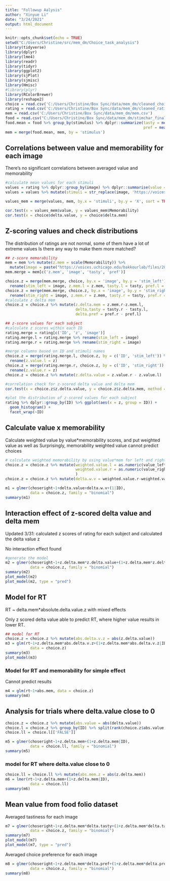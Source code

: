 ```yaml
---
title: "Followup Aalysis"
author: "Xinyue Li"
date: "3/24/2021"
output: html_document
---
```


```r
knitr::opts_chunk$set(echo = TRUE)
setwd("C:/Users/Christine/src/mem_dm/Choice_task_analysis")
library(tidyverse)
library(dplyr)
library(lme4)
library(readr)
library(tidyr)
library(ggplot2)
library(sjPlot)
library(sjmisc)
library(Hmisc)
#library(plyr)
library(RColorBrewer)
library(reshape2)
choice = read.csv('C:/Users/Christine/Box Sync/data/mem_dm/cleaned_choice.csv')
rating = read.csv('C:/Users/Christine/Box Sync/data/mem_dm/cleaned_rating.csv')
mem = read.csv('C:/Users/Christine/Box Sync/data/mem_dm/mem.csv')
food = read.csv("C:/Users/Christine/Box Sync/data/mem_dm/stimchar_final_touse.csv")
food.mean = food %>% group_by(stimulus) %>% dplyr::summarize(tasty = mean(rating.tasty),
                                                             pref = mean(choice.rating))
mem = merge(food.mean, mem, by = 'stimulus')
```

## Correlations between value and memorability for each image

There's no significant correlations between averaged value and memorability

```r
#calculate mean values for each stimuli
values = rating %>% dplyr::group_by(image) %>% dplyr::summarise(value = mean(response))
values = values %>% mutate(stimuli = str_replace(image, 'https://voices.uchicago.edu/bakkourlab/files/2019/04/',  ''))

values_mem = merge(values, mem, by.x = 'stimuli', by.y = 'X', sort = TRUE)

cor.test(x = values_mem$value, y = values_mem$Memorability)
cor.test(x = choice$delta.value, y = choice$delta.mem)
```

## Z-scoring values and check distributions

The distribution of ratings are not normal, some of them have a lot of extreme values
Is there any way to make them more matched?
```r
## z-score memorability
mem = mem %>% mutate(z.mem = scale(Memorability)) %>% 
  mutate(image = paste("https://voices.uchicago.edu/bakkourlab/files/2019/04/", X, sep = ""))
mem.merge = mem[c('z.mem', 'image', 'tasty', 'pref')]

choice.z = merge(mem.merge, choice, by.x = 'image', by.y = 'stim_left') %>% 
  rename(stim_left = image, z.mem.l = z.mem, tasty.l = tasty, pref.l = pref)
choice.z = merge(mem.merge, choice.z, by.x = 'image', by.y = 'stim_right') %>% 
  rename(stim_right = image, z.mem.r = z.mem, tasty.r = tasty, pref.r = pref)
#calculate z delta mem
choice.z = choice.z %>% mutate(z.delta.mem = z.mem.r-z.mem.l,
                               delta.tasty = tasty.r - tasty.l,
                               delta.pref = pref.r - pref.l)

## z-score values for each subject
#calculate z scores within each ID
rating.merge = rating[c('ID', 'z', 'image')]
rating.merge.l = rating.merge %>% rename(stim_left = image)
rating.merge.r = rating.merge %>% rename(stim_right = image)

#merge columns based on ID and stimuli names
choice.z = merge(rating.merge.l, choice.z, by = c('ID', 'stim_left')) %>%
  rename(z.value.l = z)
choice.z = merge(rating.merge.r, choice.z, by = c('ID', 'stim_right')) %>% 
  rename(z.value.r = z)
choice.z = choice.z %>% mutate(z.delta.value = z.value.r - z.value.l)

#correlation check for z-scored delta value and delta mem
cor.test(x = choice.z$z.delta.value, y = choice.z$z.delta.mem, method = "pearson")

#plot the distribution of z-scored values for each subject
rating %>% dplyr::group_by(ID) %>% ggplot(aes(x = z, group = ID)) + 
  geom_histogram() + 
  facet_wrap(~ID)

```


## Calculate value x memorability

Calculate weighted value by value*memorability scores, and put weighted value as well as 
Surprisingly, memorability weighted value cannot predict choices

```r
# calculate weighted memorability by using value*mem for left and right stimuli
choice.z = choice.z %>% mutate(weighted.value.l = as.numeric(value_left)*as.numeric(mem_left),
                               weighted.value.r = as.numeric(value_right)*as.numeric(mem_right),
                               )
choice.z = choice.z %>% mutate(delta.w.v = weighted.value.r-weighted.value.l)

m1 = glmer(choseright~1+delta.value+delta.w.v+(1|ID), 
           data = choice.z, family = "binomial")
summary(m1)

```

## Interaction effect of z-scored delta value and delta mem

Updated 3/31: calculated z scores of rating for each subject and calculated the delta value z

No interaction effect found

```r
#generate the model
m2 = glmer(choseright~1+z.delta.mem*z.delta.value+(1+z.delta.mem*z.delta.value|ID), 
           data = choice.z, family = "binomial")
summary(m2)
plot_model(m2)
plot_model(m2, type = "pred")
```

## Model for RT

RT ~ delta.mem*absolute.delta.value.z with mixed effects

Only z scored delta value able to predict RT, where higher value results in lower RT.

```r
## model for RT
choice.z = choice.z %>% mutate(abs.delta.v.z = abs(z.delta.value))
m3 = glm(rt~1+z.delta.mem*abs.delta.v.z+(1+z.delta.mem*abs.delta.v.z|ID), 
           data = choice.z)
summary(m3)
plot_model(m3)
```

### Model for RT and memorability for simple effect

Cannot predict results

```r

m4 = glm(rt~1+abs.mem, data = choice.z)
summary(m4)

```

## Analysis for trials where delta.value close to 0

```r
choice.z = choice.z %>% mutate(abs.value = abs(delta.value))
choice.l = choice.z %>% group_by(ID) %>% split(rank(choice.z$abs.value, ties.method='max')  >= nrow(choice.z)/2)
choice.ll = choice.l[['FALSE']]

m5 = glmer(choseright~1+z.delta.mem+(1+z.delta.mem|ID), 
           data = choice.ll, family = "binomial")
summary(m5)
```

### model for RT where delta.value close to 0

```r
choice.ll = choice.ll %>% mutate(abs.mem.z = abs(z.delta.mem))
m6 = lmer(rt~1+z.delta.mem+(1+z.delta.mem|ID), 
           data = choice.ll)
summary(m6)
```



## Mean value from food folio dataset

Averaged tastiness for each image
```r

m7 = glmer(choseright~1+z.delta.mem*delta.tasty+(1+z.delta.mem*delta.tasty|ID), 
           data = choice.z, family = "binomial")
summary(m7)
plot_model(m7)
plot_model(m7, type = "pred")

```

Averaged choice preference for each image

```r
m8 = glmer(choseright~1+z.delta.mem*delta.pref+(1+z.delta.mem*delta.pref|ID), 
           data = choice.z, family = "binomial")
summary(m8)
```


